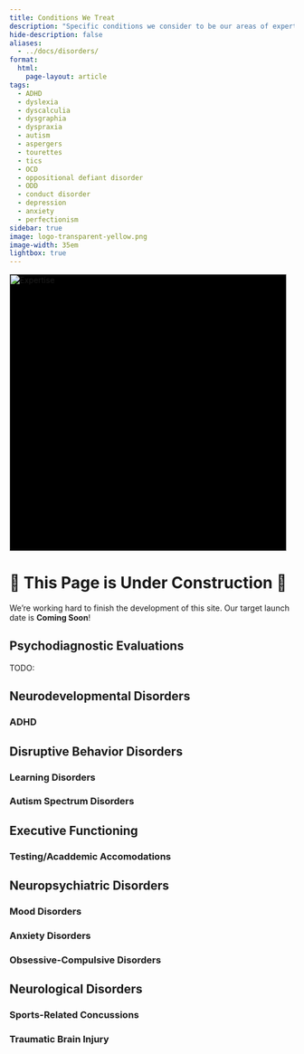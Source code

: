 ```yaml
---
title: Conditions We Treat
description: "Specific conditions we consider to be our areas of expertise."
hide-description: false
aliases:
  - ../docs/disorders/
format:
  html:
    page-layout: article
tags:
  - ADHD
  - dyslexia
  - dyscalculia
  - dysgraphia
  - dyspraxia
  - autism
  - aspergers
  - tourettes
  - tics
  - OCD
  - oppositional defiant disorder
  - ODD
  - conduct disorder
  - depression
  - anxiety
  - perfectionism
sidebar: true
image: logo-transparent-yellow.png
image-width: 35em
lightbox: true
---
```


![](logo-transparent-yellow.png "Expertise"){width=35em fig-alt="A brainworkup logo." style="background-color: black;"}


# 🚧 This Page is Under Construction 🚧

We're working hard to finish the development of this site. Our target launch
date is **Coming Soon**!


## Psychodiagnostic Evaluations

TODO:

## Neurodevelopmental Disorders

### ADHD

## Disruptive Behavior Disorders

### Learning Disorders

### Autism Spectrum Disorders

## Executive Functioning

### Testing/Acaddemic Accomodations

## Neuropsychiatric Disorders

### Mood Disorders

### Anxiety Disorders

### Obsessive-Compulsive Disorders

## Neurological Disorders

### Sports-Related Concussions

### Traumatic Brain Injury




